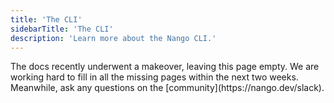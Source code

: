 ```yaml
---
title: 'The CLI'
sidebarTitle: 'The CLI'
description: 'Learn more about the Nango CLI.'
---
```


<Info>
The docs recently underwent a makeover, leaving this page empty. We are working hard to fill in all the missing pages within the next two weeks. Meanwhile, ask any questions on the [community](https://nango.dev/slack).
</Info>